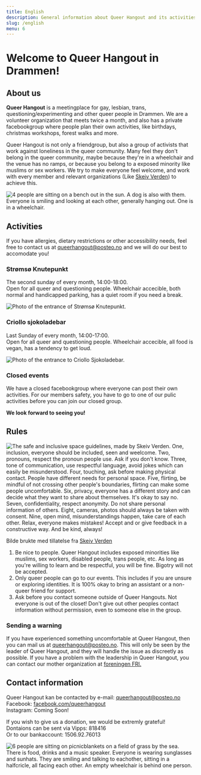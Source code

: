 ```yaml
---
title: English
description: General information about Queer Hangout and its activities in English
slug: /english
menu: 6
---
```

  
# Welcome to Queer Hangout in Drammen!  
  
## About us  
**Queer Hangout** is a meetingplace for gay, lesbian, trans, questioning/experimenting and other queer people in Drammen. We are a volunteer organization that meets twice a month, and also has a private facebookgroup where people plan their own activities, like birthdays, christmas workshops, forest walks and more.  

Queer Hangout is not only a friendgroup, but also a group of activists that work against loneliness in the queer community. Many feel they don't belong in the queer community, maybe because they're in a wheelchair and the venue has no ramps, or because you belong to a exposed minority like muslims or sex workers. We try to make everyone feel welcome, and work with every member and relevant organizations (Like [Skeiv Verden](https://skeivverden.no)) to achieve this.  

![4 people are sitting on a bench out in the sun. A dog is also with them. Everyone is smiling and looking at each other, generally hanging out. One is in a wheelchair.](../images/ute.jpg "Photo taken by Leona Imperatori")   

  
## Activities  

If you have allergies, dietary restrictions or other accessibility needs, feel free to contact us at [queerhangout@posteo.no](mailto:queerhangout@posteo.no) and we will do our best to accomodate you!  
  
### Strømsø Knutepunkt  
The second sunday of every month, 14:00-18:00.  
Open for all queer and questioning people. Wheelchair accecible, both normal and handicapped parking, has a quiet room if you need a break.  

![Photo of the entrance of Strømsø Knutepunkt.](../images/stromso.jpeg "Strømsø Knutepunkt. Photo taken by Leona Imperatori")  
  
### Criollo sjokoladebar  
Last Sunday of every month, 14:00-17:00.  
Open for all queer and questioning people. Wheelchair accecible, all food is vegan, has a tendency to get loud.  
  
![Photo of the entrance to Criollo Sjokoladebar.](../images/criollo.jpeg "Criollo Sjokoladebar. Photo taken by Leona Imperatori")  
  
  
### Closed events  
We have a closed facebookgroup where everyone can post their own activities. For our members safety, you have to go to one of our pulic activities before you can join our closed group.  

**We look forward to seeing you!**  


## Rules  
![The safe and inclusive space guidelines, made by Skeiv Verden. One, inclusion, everyone should be included, seen and weelcome. Two, pronouns, respect the pronoun people use. Ask if you don't know. Three, tone of communication, use respectful language, avoid jokes which can easily be misunderstood. Four, touching, ask before making physical contact. People have different needs for personal space. Five, flirting, be mindful of not crossing other people's boundaries, flirting can make some people uncomfortable. Six, privacy, everyone has a different story and can decide what they want to share about themselves. It's okay to say no. Seven, confidentiality, respect anonymity. Do not share personal information of others. Eight, cameras, photos should always be taken with consent. Nine, open mind, misunderstandings happen, take care of each other. Relax, everyone makes mistakes! Accept and or give feedback in a constructive way. And be kind, always!](../images/safespage.jpg "Used with permission by Skeiv Verden") <figcaption>Bilde brukte med tillatelse fra <a href="https://skeivverden.no">Skeiv Verden</a></figcaption>  
  
  
1. Be nice to people. Queer Hangout includes exposed minorities like muslims, sex workers, disabled people, trans people, etc. As long as you're willing to learn and be respectful, you will be fine. Bigotry will not be accepted.  
2. Only queer people can go to our events. This includes if you are unsure or exploring identities. It is 100% okay to bring an assistant or a non-queer friend for support.  
3. Ask before you contact someone outside of Queer Hangouts. Not everyone is out of the closet! Don't give out other peoples contact information without permission, even to someone else in the group.  


### Sending a warning  
If you have experienced something uncomfortable at Queer Hangout, then you can mail us at [queerhangout@posteo.no](mailto:queerhangout@posteo.no). This will only be seen by the leader of Queer Hangout, and they will handle the issue as discreetly as possible. If you have a problem with the leadership in Queer Hangout, you can contact our mother organization at [foreningen FRI.](https://www.foreningenfri.no/varsling-2)  


## Contact information  
Queer Hangout kan be contacted by e-mail: [queerhangout@posteo.no](mailto:queerhangout@posteo.no)  
Facebook: [facebook.com/queerhangout](https://facebook.com/queerhangout)  
Instagram: Coming Soon!  

If you wish to give us a donation, we would be extremly grateful!  
Dontaions can be sent via Vipps: 818416  
Or to our bankaccount: 1506.92.76013  

![6 people are sitting on picnicblankets on a field of grass by the sea. There is food, drinks and a music speaker. Everyone is wearing sunglasses and sunhats. They are smiling and talking to eachother, sitting in a halfcricle, all facing each other. An empty wheelchair is behind one person.](../images/piknik.jpg "Photo taken by Leona Imperatori")  

